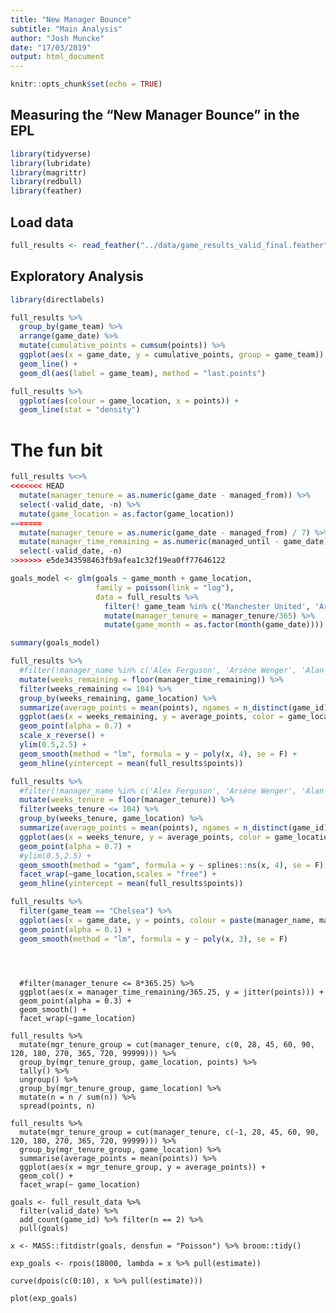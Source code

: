 ```yaml
---
title: "New Manager Bounce"
subtitle: "Main Analysis"
author: "Josh Muncke"
date: "17/03/2019"
output: html_document
---
```


```r
knitr::opts_chunk$set(echo = TRUE)
```

## Measuring the "New Manager Bounce" in the EPL

```r
library(tidyverse)
library(lubridate)
library(magrittr)
library(redbull)
library(feather)
```

## Load data



```r
full_results <- read_feather("../data/game_results_valid_final.feather")
```

## Exploratory Analysis

```r
library(directlabels)

full_results %>%
  group_by(game_team) %>%
  arrange(game_date) %>%
  mutate(cumulative_points = cumsum(points)) %>%
  ggplot(aes(x = game_date, y = cumulative_points, group = game_team)) +
  geom_line() +
  geom_dl(aes(label = game_team), method = "last.points")

full_results %>%
  ggplot(aes(colour = game_location, x = points)) +
  geom_line(stat = "density")
```


# The fun bit

```r
full_results %<>% 
<<<<<<< HEAD
  mutate(manager_tenure = as.numeric(game_date - managed_from)) %>%
  select(-valid_date, -n) %>%
  mutate(game_location = as.factor(game_location))
=======
  mutate(manager_tenure = as.numeric(game_date - managed_from) / 7) %>%
  mutate(manager_time_remaining = as.numeric(managed_until - game_date) / 7) %>%
  select(-valid_date, -n)
>>>>>>> e5de343598463fb9afea1c32f19ea0ff77646122
```

```r

goals_model <- glm(goals ~ game_month + game_location, 
                   family = poisson(link = "log"), 
                   data = full_results %>% 
                     filter(! game_team %in% c('Manchester United', 'Arsenal', 'Charlton Athletic')) %>% 
                     mutate(manager_tenure = manager_tenure/365) %>%
                     mutate(game_month = as.factor(month(game_date))))

summary(goals_model)

```

```r
full_results %>%
  #filter(!manager_name %in% c('Alex Ferguson', 'Arsène Wenger', 'Alan Curbishley')) %>%
  mutate(weeks_remaining = floor(manager_time_remaining)) %>%
  filter(weeks_remaining <= 104) %>%
  group_by(weeks_remaining, game_location) %>%
  summarize(average_points = mean(points), ngames = n_distinct(game_id)) %>%
  ggplot(aes(x = weeks_remaining, y = average_points, color = game_location, size = ngames)) +
  geom_point(alpha = 0.7) +
  scale_x_reverse() +
  ylim(0.5,2.5) +
  geom_smooth(method = "lm", formula = y ~ poly(x, 4), se = F) +
  geom_hline(yintercept = mean(full_results$points))

full_results %>%
  #filter(!manager_name %in% c('Alex Ferguson', 'Arsène Wenger', 'Alan Curbishley')) %>%
  mutate(weeks_tenure = floor(manager_tenure)) %>%
  filter(weeks_tenure <= 104) %>%
  group_by(weeks_tenure, game_location) %>%
  summarize(average_points = mean(points), ngames = n_distinct(game_id)) %>%
  ggplot(aes(x = weeks_tenure, y = average_points, color = game_location)) +
  geom_point(alpha = 0.7) +
  #ylim(0.5,2.5) +
  geom_smooth(method = "gam", formula = y ~ splines::ns(x, 4), se = F) +
  facet_wrap(~game_location,scales = "free") +
  geom_hline(yintercept = mean(full_results$points)) 
```

```r
full_results %>%
  filter(game_team == "Chelsea") %>%
  ggplot(aes(x = game_date, y = points, colour = paste(manager_name, managed_from, sep = ","))) +
  geom_point(alpha = 0.1) +
  geom_smooth(method = "lm", formula = y ~ poly(x, 3), se = F)

```
```



  #filter(manager_tenure <= 8*365.25) %>%
  ggplot(aes(x = manager_time_remaining/365.25, y = jitter(points))) +
  geom_point(alpha = 0.3) +
  geom_smooth() +
  facet_wrap(~game_location)

full_results %>% 
  mutate(mgr_tenure_group = cut(manager_tenure, c(0, 28, 45, 60, 90, 120, 180, 270, 365, 720, 99999))) %>%
  group_by(mgr_tenure_group, game_location, points) %>%
  tally() %>% 
  ungroup() %>%
  group_by(mgr_tenure_group, game_location) %>%
  mutate(n = n / sum(n)) %>%
  spread(points, n)

full_results %>% 
  mutate(mgr_tenure_group = cut(manager_tenure, c(-1, 28, 45, 60, 90, 120, 180, 270, 365, 720, 99999))) %>%
  group_by(mgr_tenure_group, game_location) %>%
  summarise(average_points = mean(points)) %>%
  ggplot(aes(x = mgr_tenure_group, y = average_points)) +
  geom_col() +
  facet_wrap(~ game_location)

goals <- full_result_data %>% 
  filter(valid_date) %>%
  add_count(game_id) %>% filter(n == 2) %>%
  pull(goals)

x <- MASS::fitdistr(goals, densfun = "Poisson") %>% broom::tidy()

exp_goals <- rpois(18000, lambda = x %>% pull(estimate))

curve(dpois(c(0:10), x %>% pull(estimate)))

plot(exp_goals)
```




